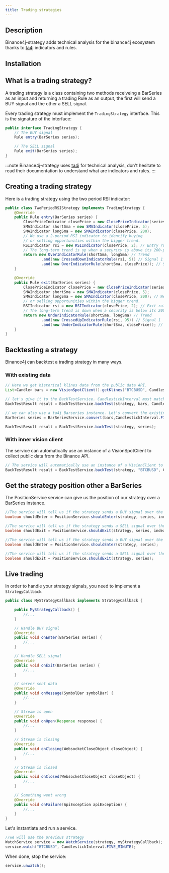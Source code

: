 ```yaml
---
title: Trading strategies
---
```



<RepoBadges artifact="strategy" version={data.version} />

## Description

Binance4j-strategy adds technical analysis for the binance4j ecosystem thanks to [ta4j](https://github.com/ta4j/ta4j) indicators and rules.

## Installation

<ArtifactInstall repo="strategy" version={data.version} />

## What is a trading strategy?

A trading strategy is a class containing two methods receiveing a BarSeries as an input and returning a trading Rule as an output, the first will send a BUY signal and the other a SELL signal.

Every trading strategy must implement the `TradingStrategy` interface. This is the signature of the interface:

```java
public interface TradingStrategy {
	// The BUY signal
	Rule entry(BarSeries series);

	// The SELL signal
	Rule exit(BarSeries series);
}
```

:::note
Binance4j-strategy uses [ta4j](https://github.com/ta4j/ta4j) for technical analysis, don't hesitate to read their documentation to understand what are indicators and rules.
:::

## Creating a trading strategy

Here is a trading strategy using the two period RSI indicator:

```java
public class TwoPeriodRSIStrategy implements TradingStrategy {
	@Override
	public Rule entry(BarSeries series) {
		ClosePriceIndicator closePrice = new ClosePriceIndicator(series);
		SMAIndicator shortSma = new SMAIndicator(closePrice, 5);
		SMAIndicator longSma = new SMAIndicator(closePrice, 200);
        // We use a 2-period RSI indicator to identify buying
		// or selling opportunities within the bigger trend.
		RSIIndicator rsi = new RSIIndicator(closePrice, 2); // Entry rule
		// The long-term trend is up when a security is above its 200-period SMA.
		return new OverIndicatorRule(shortSma, longSma) // Trend
				.and(new CrossedDownIndicatorRule(rsi, 5)) // Signal 1
				.and(new OverIndicatorRule(shortSma, closePrice)); // Signal 2
	}

	@Override
	public Rule exit(BarSeries series) {
		ClosePriceIndicator closePrice = new ClosePriceIndicator(series);
		SMAIndicator shortSma = new SMAIndicator(closePrice, 5);
		SMAIndicator longSma = new SMAIndicator(closePrice, 200); // We use a 2-period RSI indicator to identify buying
		// or selling opportunities within the bigger trend.
		RSIIndicator rsi = new RSIIndicator(closePrice, 2); // Exit rule
		// The long-term trend is down when a security is below its 200-period SMA.
		return new UnderIndicatorRule(shortSma, longSma) // Trend
				.and(new CrossedUpIndicatorRule(rsi, 95)) // Signal 1
				.and(new UnderIndicatorRule(shortSma, closePrice)); // Signal 2
	}
}
```

## Backtesting a strategy

Binance4j can backtest a trading strategy in many ways.

### With existing data

```java
// Here we get historical klines data from the public data API.
List<Candle> bars = new VisionSpotClient().getKlines("BTCBUSD", CandlestickInterval.FIVE_MINUTES, "2022", "01").getData();

// let's give it to the BackTestService. CandlestickInterval must match.
BackTestResult result = BackTestService.backTest(strategy, bars, CandlestickInterval.FIVE_MINUTES);

// we can also use a ta4j Barseries instance. Let's convert the existing candles
BarSeries series = BarSeriesService.convert(bars,CandlestickInterval.FIVE_MINUTES);

BackTestResult result = BackTestService.backTest(strategy, series);
```

### With inner vision client

The service can automatically use an instance of a VisionSpotClient to collect public data from the Binance API.

```java
// The service will automatically use an instance of a VisionClient to get the data from the API
BackTestResult result = BackTestService.backTest(strategy, "BTCBUSD", CandlestickInterval.FIVE_MINUTES, "2022", "01");
```

## Get the strategy position other a BarSeries

The PositionService service can give us the position of our strategy over a BarSeries instance.

```java
//The service will tell us if the strategy sends a BUY signal over the given index on the BarSeries
boolean shouldEnter = PositionService.shouldEnter(strategy, series, index);

//The service will tell us if the strategy sends a SELL signal over the given index on the BarSeries
boolean shouldExit = PositionService.shouldExit(strategy, series, index);

//The service will tell us if the strategy sends a BUY signal over the last Bar in the BarSeries
boolean shouldEnter = PositionService.shouldEnter(strategy, series);

//The service will tell us if the strategy sends a SELL signal over the last Bar in the BarSeries
boolean shouldExit = PositionService.shouldExit(strategy, series);
```

## Live trading

In order to handle your strategy signals, you need to implement a `StrategyCallback`.

```java
public class MyStrategyCallback implements StrategyCallback {

	public MyStrategyCallback() {
		//...
	}

	// Handle BUY signal
	@Override
	public void onEnter(BarSeries series) {
		//...
	}

	// Handle SELL signal
	@Override
	public void onExit(BarSeries series) {
		//...
	}

	// server sent data
	@Override
	public void onMessage(SymbolBar symbolBar) {
		//...
	}

	// Stream is open
	@Override
	public void onOpen(Response response) {
		//...
	}

	// Stream is closing
	@Override
	public void onClosing(WebsocketCloseObject closeObject) {
		//...
	}

	// Stream is closed
	@Override
	public void onClosed(WebsocketCloseObject closeObject) {
		//...
	}

	// Something went wrong
	@Override
	public void onFailure(ApiException apiException) {
		//...
	}
}

```

Let's instantiate and run a service.

```java
//we will use the previous strategy
WatchService service = new WatchService(strategy, myStrategyCallback);
service.watch("BTCBUSD", CandlestickInterval.FIVE_MINUTE);
```

When done, stop the service:

```java
service.unwatch();
```
